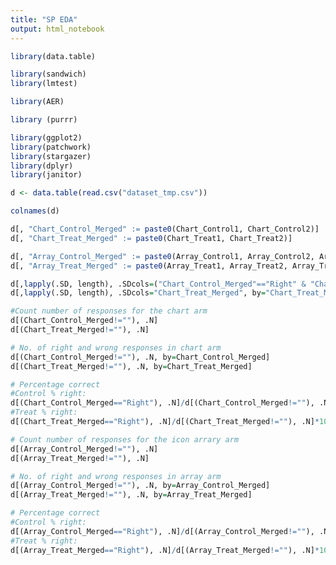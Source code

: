 ```yaml
---
title: "SP EDA"
output: html_notebook
---
```


```r
library(data.table)

library(sandwich)
library(lmtest)

library(AER) 

library (purrr)

library(ggplot2) 
library(patchwork)
library(stargazer)
library(dplyr)
library(janitor)
```

```r
d <- data.table(read.csv("dataset_tmp.csv"))
```

```r
colnames(d)
```

```r
d[, "Chart_Control_Merged" := paste0(Chart_Control1, Chart_Control2)]
d[, "Chart_Treat_Merged" := paste0(Chart_Treat1, Chart_Treat2)]
```

```r
d[, "Array_Control_Merged" := paste0(Array_Control1, Array_Control2, Array_Control3)]
d[, "Array_Treat_Merged" := paste0(Array_Treat1, Array_Treat2, Array_Treat3)]
```

```r
d[,lapply(.SD, length), .SDcols=("Chart_Control_Merged"=="Right" & "Chart_Control_Merged"=="Wrong")]
d[,lapply(.SD, length), .SDcols="Chart_Treat_Merged", by="Chart_Treat_Merged"]
```
```r
#Count number of responses for the chart arm
d[(Chart_Control_Merged!=""), .N]
d[(Chart_Treat_Merged!=""), .N]
```
```r
# No. of right and wrong responses in chart arm
d[(Chart_Control_Merged!=""), .N, by=Chart_Control_Merged]
d[(Chart_Treat_Merged!=""), .N, by=Chart_Treat_Merged]
```

```r
# Percentage correct
#Control % right:
d[(Chart_Control_Merged=="Right"), .N]/d[(Chart_Control_Merged!=""), .N]*100
#Treat % right:
d[(Chart_Treat_Merged=="Right"), .N]/d[(Chart_Treat_Merged!=""), .N]*100
```

```r
# Count number of responses for the icon arrary arm
d[(Array_Control_Merged!=""), .N]
d[(Array_Treat_Merged!=""), .N]
```

```r
# No. of right and wrong responses in array arm
d[(Array_Control_Merged!=""), .N, by=Array_Control_Merged]
d[(Array_Treat_Merged!=""), .N, by=Array_Treat_Merged]
```
```r
# Percentage correct
#Control % right:
d[(Array_Control_Merged=="Right"), .N]/d[(Array_Control_Merged!=""), .N]*100
#Treat % right:
d[(Array_Treat_Merged=="Right"), .N]/d[(Array_Treat_Merged!=""), .N]*100
```
